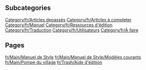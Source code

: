 
== Subcategories ==
[[Category/fr/Articles depassés]]
[[Category/fr/Articles à completer]]
[[Category/fr/Manuel]]
[[Category/fr/Ressources d'édition]]
[[Category/fr/Traduction]]
[[Category/fr/Utilisateurs]]
[[Category/fr/À faire]]

== Pages ==
[[fr/Main/Manuel de Style]]
[[fr/Main/Manuel de Style/Modèles courants]]
[[fr/Main/Pompe du village]]
[[fr/Trash/Aide d'édition]]
